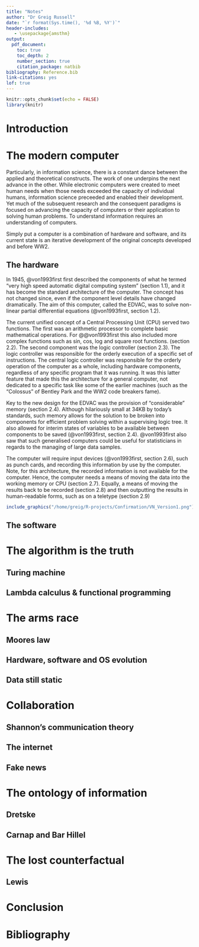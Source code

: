 ```yaml
---
title: "Notes"
author: "Dr Greig Russell"
date: "`r format(Sys.time(), '%d %B, %Y')`"
header-includes:
   - \usepackage{amsthm}
output: 
  pdf_document:
    toc: true
    toc_depth: 2
    number_section: true
    citation_package: natbib
bibliography: Reference.bib
link-citations: yes
lof: true
---
```

\pagebreak
```r
knitr::opts_chunk$set(echo = FALSE)
library(knitr)
```

# Introduction



# The modern computer
Particularly, in information science, there is a constant dance between the applied and theoretical constructs. The work of one underpins the next advance in the other. While electronic computers were created to meet human needs when those needs exceeded the capacity of individual humans, information science preceeded and enabled their development. Yet much of the subsequent research and the consequent paradigms is focused on advancing the capacity of computers or their application to solving human problems. To understand information requires an understanding of computers. 

Simply put a computer is a combination of hardware and software, and its current state is an iterative development of the original concepts developed and before WW2.

## The hardware
In 1945, @von1993first first described the components of what he termed "very high speed automatic digital computing system" (section 1.1), and it has become the standard architecture of the computer.  The concept has not changed since, even if the component level details have changed dramatically. The aim of this computer, called the EDVAC, was to solve non-linear partial differential equations (@von1993first, section 1.2).

The current unified concept of a Central Processing Unit (CPU) served two functions. The first was an arithmetic processor to complete basic mathematical operations. For @@von1993first this also included more complex functions such as sin, cos, log and square root functions. (section 2.2). The second component was the logic controller (section 2.3). The logic controller was responsible for the orderly execution of a specific set of instructions. The central logic controller was responsible for the orderly operation of the computer as a whole, including hardware components, regardless of any specific program that it was running. It was this latter feature that made this the architecture for a general computer, not dedicated to a specific task like some of the earlier machines (such as the "Colossus" of Bentley Park and the WW2 code breakers fame). 

Key to the new design for the EDVAC was the provision of "considerable" memory (section 2.4). Although hilariously small at 34KB by today's standards, such memory allows for the solution to be broken into components for efficient problem solving within a supervising logic tree. It also allowed for interim states of variables to be available between components to be saved (@von1993first, section 2.4). @von1993first   also saw that such generalised computers could be useful for statisticians in regards to the managing of large data samples.  

The computer will require input devices (@von1993first, section 2.6), such as punch cards,  and recording this information by use by the computer.  Note, for this architecture, the recorded information is not available for the computer. Hence, the computer needs a means of moving the data into the working memory or CPU (section 2.7).  Equally, a means of moving the results back to be recorded (section 2.8) and then outputting the results in human-readable forms, such as on a teletype (section 2.9)

```r
include_graphics("/home/greig/R-projects/Confirmation/VN_Version1.png")
```

## The software

# The algorithm is the truth

## Turing machine
## Lambda calculus & functional programming

\begin{equation}
f(k) = {n \choose k} p^{k} (1-p) ^ {n-k}
\end{equation}

# The arms race

## Moores law
## Hardware, software and OS evolution
## Data still static

# Collaboration

## Shannon's communication theory
## The internet
## Fake news

# The ontology of information

## Dretske
## Carnap and Bar Hillel

# The lost counterfactual

## Lewis

# Conclusion

# Bibliography


